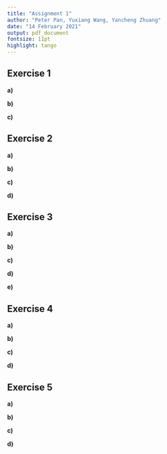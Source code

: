 ```yaml
---
title: "Assignment 1"
author: "Peter Pan, Yuxiang Wang, Yancheng Zhuang"
date: "14 February 2021"
output: pdf_document
fontsize: 11pt
highlight: tango
---
```


## Exercise 1 
**a)** 

**b)** 

**c)** 

## Exercise 2 
**a)** 

**b)** 

**c)** 

**d)** 

## Exercise 3 
**a)** 

**b)** 

**c)** 

**d)** 

**e)** 

## Exercise 4
**a)** 

**b)** 

**c)** 

**d)** 

## Exercise 5
**a)** 

**b)** 

**c)** 

**d)** 
